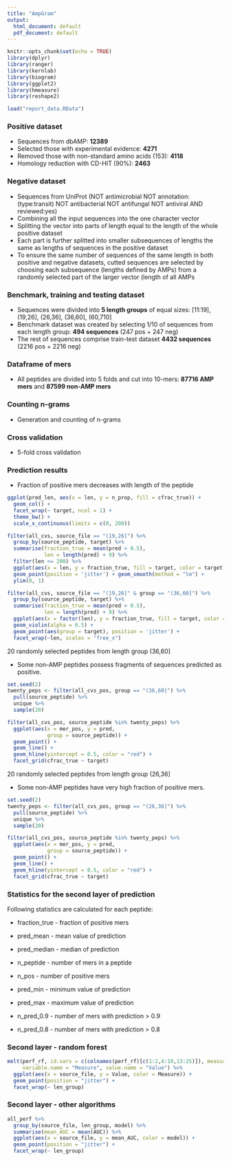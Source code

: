 ```yaml
---
title: "AmpGram"
output:
  html_document: default
  pdf_document: default
---
```


```r
knitr::opts_chunk$set(echo = TRUE)
library(dplyr)
library(ranger)
library(kernlab)
library(biogram)
library(ggplot2)
library(hmeasure)
library(reshape2)

load("report_data.RData")
```

### Positive dataset

- Sequences from dbAMP: **12389**
- Selected those with experimental evidence: **4271**
- Removed those with non-standard amino acids (153): **4118** 
- Homology reduction with CD-HIT (90%): **2463**

### Negative dataset

- Sequences from UniProt (NOT antimicrobial NOT annotation:(type:transit) NOT antibacterial NOT antifungal NOT antiviral AND reviewed:yes)
- Combining all the input sequences into the one character vector
- Splitting the vector into parts of length equal to the length of the whole positive dataset 
- Each part is further splitted into smaller subsequences of lengths the same as lengths of sequences in the positive dataset
- To ensure the same number of sequences of the same length in both positive and negative datasets, cutted sequences are selected by choosing each subsequence (lengths defined by AMPs) from a randomly selected part of the larger vector (length of all AMPs

### Benchmark, training and testing dataset

- Sequences were divided  into **5 length groups** of equal sizes: [11:19], (19,26], (26,36], (36,60], (60,710]
- Benchmark dataset was created by selecting 1/10 of sequences from each length group: **494 sequences** (247 pos + 247 neg)
- The rest of sequences comprise train-test dataset **4432 sequences** (2216 pos + 2216 neg)

### Dataframe of mers

- All peptides are divided into 5 folds and cut into 10-mers: **87716 AMP mers** and **87599 non-AMP mers**

### Counting n-grams

- Generation and counting of n-grams 

### Cross validation

- 5-fold cross validation

### Prediction results

- Fraction of positive mers decreases with length of the peptide

```r
ggplot(pred_len, aes(x = len, y = n_prop, fill = cfrac_true)) +
  geom_col() +
  facet_wrap(~ target, ncol = 1) +
  theme_bw() +
  scale_x_continuous(limits = c(0, 200))

```

```r
filter(all_cvs, source_file == "(19,26]") %>% 
  group_by(source_peptide, target) %>% 
  summarise(fraction_true = mean(pred > 0.5),
            len = length(pred) + 9) %>% 
  filter(len <= 200) %>% 
  ggplot(aes(x = len, y = fraction_true, fill = target, color = target)) +
  geom_point(position = 'jitter') + geom_smooth(method = "lm") +
  ylim(0, 1)
```

```r
filter(all_cvs, source_file == "(19,26]" & group == "(36,60]") %>% 
  group_by(source_peptide, target) %>% 
  summarise(fraction_true = mean(pred > 0.5),
            len = length(pred) + 9) %>% 
  ggplot(aes(x = factor(len), y = fraction_true, fill = target, color = target)) +
  geom_violin(alpha = 0.5) +
  geom_point(aes(group = target), position = 'jitter') + 
  facet_wrap(~len, scales = "free_x")
```

20 randomly selected peptides from length group (36,60]

- Some non-AMP peptides possess fragments of sequences predicted as positive.

```r

set.seed(2)
twenty_peps <- filter(all_cvs_pos, group == "(36,60]") %>% 
  pull(source_peptide) %>% 
  unique %>% 
  sample(20)

filter(all_cvs_pos, source_peptide %in% twenty_peps) %>% 
  ggplot(aes(x = mer_pos, y = pred,
             group = source_peptide)) +
  geom_point() +
  geom_line() +
  geom_hline(yintercept = 0.5, color = "red") +
  facet_grid(cfrac_true ~ target)

```

20 randomly selected peptides from length group (26,36]

- Some non-AMP peptides have very high fraction of positive mers.

```r
set.seed(2)
twenty_peps <- filter(all_cvs_pos, group == "(26,36]") %>% 
  pull(source_peptide) %>% 
  unique %>% 
  sample(20)

filter(all_cvs_pos, source_peptide %in% twenty_peps) %>% 
  ggplot(aes(x = mer_pos, y = pred,
             group = source_peptide)) +
  geom_point() +
  geom_line() +
  geom_hline(yintercept = 0.5, color = "red") +
  facet_grid(cfrac_true ~ target)
```

### Statistics for the second layer of prediction

Following statistics are calculated for each peptide:

- fraction_true - fraction of positive mers

- pred_mean - mean value of prediction

- pred_median - median of prediction

- n_peptide - number of mers in a peptide

- n_pos - number of positive mers

- pred_min - minimum value of prediction

- pred_max - maximum value of prediction

- n_pred_0.9 - number of mers with prediction > 0.9

- n_pred_0.8 - number of mers with prediction > 0.8


### Second layer - random forest

```r

melt(perf_rf, id.vars = c(colnames(perf_rf)[c(1:2,4:10,13:25)]), measure.vars = c("AUC", "Sens", "Spec"), 
     variable.name = "Measure", value.name = "Value") %>% 
  ggplot(aes(x = source_file, y = Value, color = Measure)) +
  geom_point(position = "jitter") +
  facet_wrap(~ len_group)

```

### Second layer - other algorithms

```r

all_perf %>% 
  group_by(source_file, len_group, model) %>% 
  summarise(mean_AUC = mean(AUC)) %>% 
  ggplot(aes(x = source_file, y = mean_AUC, color = model)) +
  geom_point(position = "jitter") +
  facet_wrap(~ len_group)
```